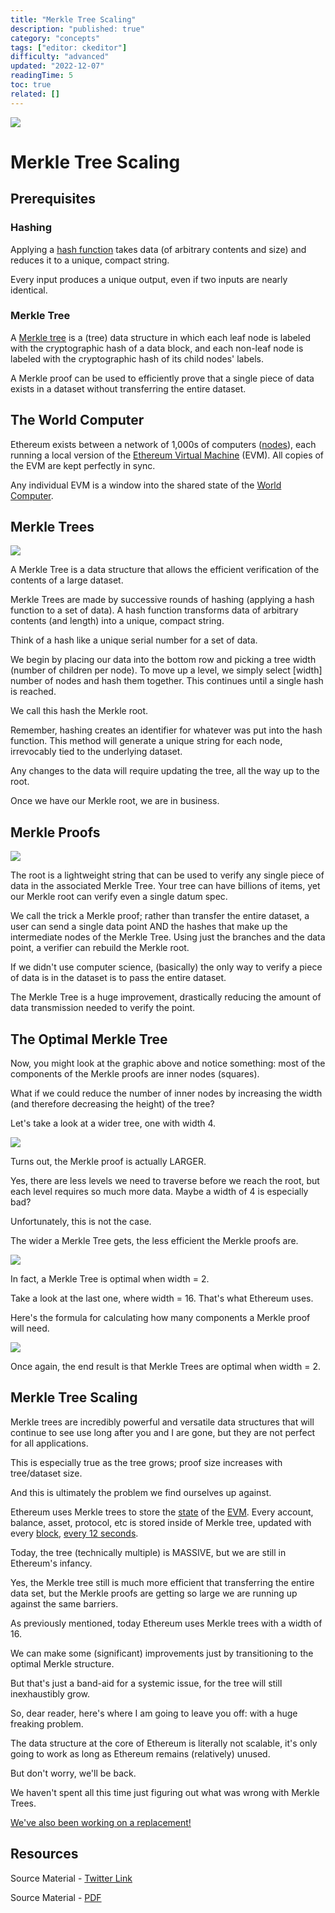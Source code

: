 ```yaml
---
title: "Merkle Tree Scaling"
description: "published: true"
category: "concepts"
tags: ["editor: ckeditor"]
difficulty: "advanced"
updated: "2022-12-07"
readingTime: 5
toc: true
related: []
---
```


![](/images/merkle-scaling-1.jpeg)

# Merkle Tree Scaling

## Prerequisites

### Hashing

Applying a [hash function](https://inevitableeth.com/home/concepts/hash) takes data (of arbitrary contents and size) and reduces it to a unique, compact string. 

Every input produces a unique output, even if two inputs are nearly identical.

### Merkle Tree

A [Merkle tree](/concepts/merkle-tree) is a (tree) data structure in which each leaf node is labeled with the cryptographic hash of a data block, and each non-leaf node is labeled with the cryptographic hash of its child nodes' labels.

A Merkle proof can be used to efficiently prove that a single piece of data exists in a dataset without transferring the entire dataset.

## The World Computer

Ethereum exists between a network of 1,000s of computers ([nodes](https://inevitableeth.com/home/ethereum/network/node)), each running a local version of the [Ethereum Virtual Machine](https://inevitableeth.com/home/ethereum/evm) (EVM). All copies of the EVM are kept perfectly in sync. 

Any individual EVM is a window into the shared state of the [World Computer](https://inevitableeth.com/home/ethereum/world-computer).

## Merkle Trees

![](/images/merkle-scaling-2.png)

A Merkle Tree is a data structure that allows the efficient verification of the contents of a large dataset. 

Merkle Trees are made by successive rounds of hashing (applying a hash function to a set of data). A hash function transforms data of arbitrary contents (and length) into a unique, compact string. 

Think of a hash like a unique serial number for a set of data. 

We begin by placing our data into the bottom row and picking a tree width (number of children per node). To move up a level, we simply select \[width\] number of nodes and hash them together. This continues until a single hash is reached. 

We call this hash the Merkle root. 

Remember, hashing creates an identifier for whatever was put into the hash function. This method will generate a unique string for each node, irrevocably tied to the underlying dataset. 

Any changes to the data will require updating the tree, all the way up to the root. 

Once we have our Merkle root, we are in business. 

## Merkle Proofs

![](/images/merkle-scaling-3.png)

The root is a lightweight string that can be used to verify any single piece of data in the associated Merkle Tree. Your tree can have billions of items, yet our Merkle root can verify even a single datum spec. 

We call the trick a Merkle proof; rather than transfer the entire dataset, a user can send a single data point AND the hashes that make up the intermediate nodes of the Merkle Tree. Using just the branches and the data point, a verifier can rebuild the Merkle root. 

If we didn't use computer science, (basically) the only way to verify a piece of data is in the dataset is to pass the entire dataset. 

The Merkle Tree is a huge improvement, drastically reducing the amount of data transmission needed to verify the point. 

## The Optimal Merkle Tree

Now, you might look at the graphic above and notice something: most of the components of the Merkle proofs are inner nodes (squares). 

What if we could reduce the number of inner nodes by increasing the width (and therefore decreasing the height) of the tree? 

Let's take a look at a wider tree, one with width 4. 

![](/images/merkle-scaling-4.png)

Turns out, the Merkle proof is actually LARGER. 

Yes, there are less levels we need to traverse before we reach the root, but each level requires so much more data. Maybe a width of 4 is especially bad? 

Unfortunately, this is not the case. 

The wider a Merkle Tree gets, the less efficient the Merkle proofs are. 

![](/images/merkle-scaling-5.jpeg)

In fact, a Merkle Tree is optimal when width = 2. 

Take a look at the last one, where width = 16. That's what Ethereum uses. 

Here's the formula for calculating how many components a Merkle proof will need. 

![](/images/merkle-scaling-6.png)

Once again, the end result is that Merkle Trees are optimal when width = 2. 

## Merkle Tree Scaling

Merkle trees are incredibly powerful and versatile data structures that will continue to see use long after you and I are gone, but they are not perfect for all applications. 

This is especially true as the tree grows; proof size increases with tree/dataset size. 

And this is ultimately the problem we find ourselves up against. 

Ethereum uses Merkle trees to store the [state](/ethereum/evm/state-machine) of the [EVM](/ethereum/evm). Every account, balance, asset, protocol, etc is stored inside of Merkle tree, updated with every [block](/ethereum/blockchain/block), [every 12 seconds](/ethereum/network/consensus/time). 

Today, the tree (technically multiple) is MASSIVE, but we are still in Ethereum's infancy. 

Yes, the Merkle tree still is much more efficient that transferring the entire data set, but the Merkle proofs are getting so large we are running up against the same barriers. 

As previously mentioned, today Ethereum uses Merkle trees with a width of 16. 

We can make some (significant) improvements just by transitioning to the optimal Merkle structure.

But that's just a band-aid for a systemic issue, for the tree will still inexhaustibly grow.

So, dear reader, here's where I am going to leave you off: with a huge freaking problem. 

The data structure at the core of Ethereum is literally not scalable, it's only going to work as long as Ethereum remains (relatively) unused.

But don't worry, we'll be back.

We haven't spent all this time just figuring out what was wrong with Merkle Trees. 

[We've also been working on a replacement!](https://www.youtube.com/watch?v=RGJOQHzg3UQ)

## Resources

Source Material - [Twitter Link](https://twitter.com/SalomonCrypto/status/1586391080727064577)

Source Material - [PDF](/twitter-pdf-2022-10-29_merkle_tree_scaling.pdf)
